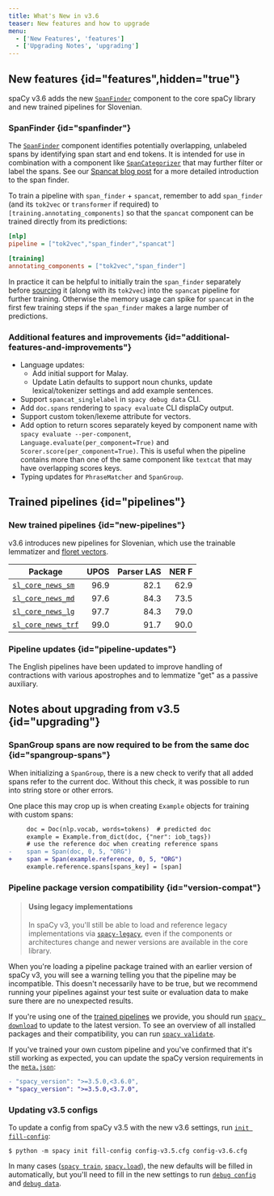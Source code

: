 ```yaml
---
title: What's New in v3.6
teaser: New features and how to upgrade
menu:
  - ['New Features', 'features']
  - ['Upgrading Notes', 'upgrading']
---
```


## New features {id="features",hidden="true"}

spaCy v3.6 adds the new [`SpanFinder`](/api/spanfinder) component to the core
spaCy library and new trained pipelines for Slovenian.

### SpanFinder {id="spanfinder"}

The [`SpanFinder`](/api/spanfinder) component identifies potentially
overlapping, unlabeled spans by identifying span start and end tokens. It is
intended for use in combination with a component like
[`SpanCategorizer`](/api/spancategorizer) that may further filter or label the
spans. See our
[Spancat blog post](https://explosion.ai/blog/spancat#span-finder) for a more
detailed introduction to the span finder.

To train a pipeline with `span_finder` + `spancat`, remember to add
`span_finder` (and its `tok2vec` or `transformer` if required) to
`[training.annotating_components]` so that the `spancat` component can be
trained directly from its predictions:

```ini
[nlp]
pipeline = ["tok2vec","span_finder","spancat"]

[training]
annotating_components = ["tok2vec","span_finder"]
```

In practice it can be helpful to initially train the `span_finder` separately
before [sourcing](/usage/processing-pipelines#sourced-components) it (along with
its `tok2vec`) into the `spancat` pipeline for further training. Otherwise the
memory usage can spike for `spancat` in the first few training steps if the
`span_finder` makes a large number of predictions.

### Additional features and improvements {id="additional-features-and-improvements"}

- Language updates:
  - Add initial support for Malay.
  - Update Latin defaults to support noun chunks, update lexical/tokenizer
    settings and add example sentences.
- Support `spancat_singlelabel` in `spacy debug data` CLI.
- Add `doc.spans` rendering to `spacy evaluate` CLI displaCy output.
- Support custom token/lexeme attribute for vectors.
- Add option to return scores separately keyed by component name with
  `spacy evaluate --per-component`, `Language.evaluate(per_component=True)` and
  `Scorer.score(per_component=True)`. This is useful when the pipeline contains
  more than one of the same component like `textcat` that may have overlapping
  scores keys.
- Typing updates for `PhraseMatcher` and `SpanGroup`.

## Trained pipelines {id="pipelines"}

### New trained pipelines {id="new-pipelines"}

v3.6 introduces new pipelines for Slovenian, which use the trainable lemmatizer
and [floret vectors](https://github.com/explosion/floret).

| Package                                           | UPOS | Parser LAS | NER F |
| ------------------------------------------------- | ---: | ---------: | ----: |
| [`sl_core_news_sm`](/models/sl#sl_core_news_sm)   | 96.9 |       82.1 |  62.9 |
| [`sl_core_news_md`](/models/sl#sl_core_news_md)   | 97.6 |       84.3 |  73.5 |
| [`sl_core_news_lg`](/models/sl#sl_core_news_lg)   | 97.7 |       84.3 |  79.0 |
| [`sl_core_news_trf`](/models/sl#sl_core_news_trf) | 99.0 |       91.7 |  90.0 |

### Pipeline updates {id="pipeline-updates"}

The English pipelines have been updated to improve handling of contractions with
various apostrophes and to lemmatize "get" as a passive auxiliary.

## Notes about upgrading from v3.5 {id="upgrading"}

### SpanGroup spans are now required to be from the same doc {id="spangroup-spans"}

When initializing a `SpanGroup`, there is a new check to verify that all added
spans refer to the current doc. Without this check, it was possible to run into
string store or other errors.

One place this may crop up is when creating `Example` objects for training with
custom spans:

```diff
     doc = Doc(nlp.vocab, words=tokens)  # predicted doc
     example = Example.from_dict(doc, {"ner": iob_tags})
     # use the reference doc when creating reference spans
-    span = Span(doc, 0, 5, "ORG")
+    span = Span(example.reference, 0, 5, "ORG")
     example.reference.spans[spans_key] = [span]
```

### Pipeline package version compatibility {id="version-compat"}

> #### Using legacy implementations
>
> In spaCy v3, you'll still be able to load and reference legacy implementations
> via [`spacy-legacy`](https://github.com/explosion/spacy-legacy), even if the
> components or architectures change and newer versions are available in the
> core library.

When you're loading a pipeline package trained with an earlier version of spaCy
v3, you will see a warning telling you that the pipeline may be incompatible.
This doesn't necessarily have to be true, but we recommend running your
pipelines against your test suite or evaluation data to make sure there are no
unexpected results.

If you're using one of the [trained pipelines](/models) we provide, you should
run [`spacy download`](/api/cli#download) to update to the latest version. To
see an overview of all installed packages and their compatibility, you can run
[`spacy validate`](/api/cli#validate).

If you've trained your own custom pipeline and you've confirmed that it's still
working as expected, you can update the spaCy version requirements in the
[`meta.json`](/api/data-formats#meta):

```diff
- "spacy_version": ">=3.5.0,<3.6.0",
+ "spacy_version": ">=3.5.0,<3.7.0",
```

### Updating v3.5 configs

To update a config from spaCy v3.5 with the new v3.6 settings, run
[`init fill-config`](/api/cli#init-fill-config):

```cli
$ python -m spacy init fill-config config-v3.5.cfg config-v3.6.cfg
```

In many cases ([`spacy train`](/api/cli#train),
[`spacy.load`](/api/top-level#spacy.load)), the new defaults will be filled in
automatically, but you'll need to fill in the new settings to run
[`debug config`](/api/cli#debug) and [`debug data`](/api/cli#debug-data).
